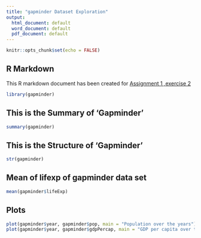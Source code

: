 ```yaml
---
title: "gapminder Dataset Exploration"
output:
  html_document: default
  word_document: default
  pdf_document: default
---
```


```r
knitr::opts_chunk$set(echo = FALSE)
```

## R Markdown

This R markdown document has been created for [Assignment 1 ,exercise 2](https://stat545.stat.ubc.ca/evaluation/hw01/hw01/)

```r
library(gapminder)

```

## This is the Summary of '**Gapminder**'

```r
summary(gapminder)
```

## This is the Structure of '**Gapminder**'
```r
str(gapminder)
```


## Mean of lifexp of gapminder data set

```r
mean(gapminder$lifeExp)
```

## Plots

```r
plot(gapminder$year, gapminder$pop, main = "Population over the years")
plot(gapminder$year, gapminder$gdpPercap, main = "GDP per capita over the years")
```


